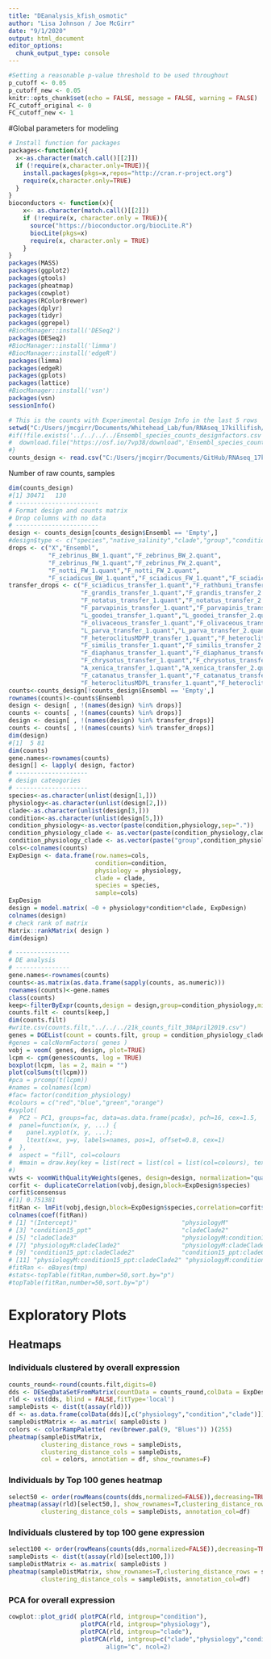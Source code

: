 ```yaml
---
title: "DEanalysis_kfish_osmotic"
author: "Lisa Johnson / Joe McGirr"
date: "9/1/2020"
output: html_document
editor_options: 
  chunk_output_type: console
---
```


```r
#Setting a reasonable p-value threshold to be used throughout
p_cutoff <- 0.05
p_cutoff_new <- 0.05
knitr::opts_chunk$set(echo = FALSE, message = FALSE, warning = FALSE)
FC_cutoff_original <- 0
FC_cutoff_new <- 1
```


#Global parameters for modeling



```r
# Install function for packages    
packages<-function(x){
  x<-as.character(match.call()[[2]])
  if (!require(x,character.only=TRUE)){
    install.packages(pkgs=x,repos="http://cran.r-project.org")
    require(x,character.only=TRUE)
  }
}
bioconductors <- function(x){
    x<- as.character(match.call()[[2]])
    if (!require(x, character.only = TRUE)){
      source("https://bioconductor.org/biocLite.R")
      biocLite(pkgs=x)
      require(x, character.only = TRUE)
    }
}
packages(MASS)
packages(ggplot2)
packages(gtools)
packages(pheatmap)
packages(cowplot)
packages(RColorBrewer)
packages(dplyr)
packages(tidyr)
packages(ggrepel)
#BiocManager::install('DESeq2')
packages(DESeq2)
#BiocManager::install('limma')
#BiocManager::install('edgeR')
packages(limma)
packages(edgeR)
packages(gplots)
packages(lattice)
#BiocManager::install('vsn')
packages(vsn)
sessionInfo()
```


```r
# This is the counts with Experimental Design Info in the last 5 rows
setwd("C:/Users/jmcgirr/Documents/Whitehead_Lab/fun/RNAseq_17killifish/DE_scripts/limma")
#if(!file.exists('../../../../Ensembl_species_counts_designfactors.csv')){
#  download.file("https://osf.io/7vp38/download",'Ensembl_species_counts_designfactors.csv')
#}
counts_design <- read.csv("C:/Users/jmcgirr/Documents/GitHub/RNAseq_17killifish_osmotic/expression_tables/Ensembl_species_counts_designfactors.csv",stringsAsFactors = FALSE)
```

Number of raw counts, samples
```r
dim(counts_design)
#[1] 30471   130
# -----------------------
# Format design and counts matrix
# Drop columns with no data
# -----------------------
design <- counts_design[counts_design$Ensembl == 'Empty',]
#design$type <- c("species","native_salinity","clade","group","condition")
drops <- c("X","Ensembl",
           "F_zebrinus_BW_1.quant","F_zebrinus_BW_2.quant",
           "F_zebrinus_FW_1.quant","F_zebrinus_FW_2.quant",
           "F_notti_FW_1.quant","F_notti_FW_2.quant",
           "F_sciadicus_BW_1.quant","F_sciadicus_FW_1.quant","F_sciadicus_FW_2.quant")
transfer_drops <- c("F_sciadicus_transfer_1.quant","F_rathbuni_transfer_1.quant","F_rathbuni_transfer_2.quant","F_rathbuni_transfer_3.quant",
                    "F_grandis_transfer_1.quant","F_grandis_transfer_2.quant","F_grandis_transfer_3.quant",
                    "F_notatus_transfer_1.quant","F_notatus_transfer_2.quant","F_notatus_transfer_3.quant",
                    "F_parvapinis_transfer_1.quant","F_parvapinis_transfer_2.quant",
                    "L_goodei_transfer_1.quant","L_goodei_transfer_2.quant","L_goodei_transfer_3.quant",
                    "F_olivaceous_transfer_1.quant","F_olivaceous_transfer_2.quant",
                    "L_parva_transfer_1.quant","L_parva_transfer_2.quant","L_parva_transfer_3.quant",
                    "F_heteroclitusMDPP_transfer_1.quant","F_heteroclitusMDPP_transfer_2.quant","F_heteroclitusMDPP_transfer_3.quant",
                    "F_similis_transfer_1.quant","F_similis_transfer_2.quant","F_similis_transfer_3.quant",
                    "F_diaphanus_transfer_1.quant","F_diaphanus_transfer_2.quant",
                    "F_chrysotus_transfer_1.quant","F_chrysotus_transfer_2.quant",
                    "A_xenica_transfer_1.quant","A_xenica_transfer_2.quant","A_xenica_transfer_3.quant" ,
                    "F_catanatus_transfer_1.quant","F_catanatus_transfer_2.quant",
                    "F_heteroclitusMDPL_transfer_1.quant","F_heteroclitusMDPL_transfer_2.quant","F_heteroclitusMDPL_transfer_3.quant")
counts<-counts_design[!counts_design$Ensembl == 'Empty',]
rownames(counts)<-counts$Ensembl
design <- design[ , !(names(design) %in% drops)]
counts <- counts[ , !(names(counts) %in% drops)]
design <- design[ , !(names(design) %in% transfer_drops)]
counts <- counts[ , !(names(counts) %in% transfer_drops)]
dim(design)
#[1]  5 81
dim(counts)
gene.names<-rownames(counts)
design[] <- lapply( design, factor)
# --------------------
# design cateogories
# --------------------
species<-as.character(unlist(design[1,]))
physiology<-as.character(unlist(design[2,]))
clade<-as.character(unlist(design[3,]))
condition<-as.character(unlist(design[5,]))
condition_physiology<-as.vector(paste(condition,physiology,sep="."))
condition_physiology_clade <- as.vector(paste(condition_physiology,clade,sep="."))
condition_physiology_clade <- as.vector(paste("group",condition_physiology_clade,sep=""))
cols<-colnames(counts)
ExpDesign <- data.frame(row.names=cols,
                        condition=condition,
                        physiology = physiology,
                        clade = clade,
                        species = species,
                        sample=cols)
ExpDesign
design = model.matrix( ~0 + physiology*condition*clade, ExpDesign)
colnames(design)
# check rank of matrix
Matrix::rankMatrix( design )
dim(design)
```


```r
# ---------------
# DE analysis
# ---------------
gene.names<-rownames(counts)
counts<-as.matrix(as.data.frame(sapply(counts, as.numeric)))
rownames(counts)<-gene.names
class(counts)
keep<-filterByExpr(counts,design = design,group=condition_physiology,min.count = 10, min.total.count = 100)
counts.filt <- counts[keep,]
dim(counts.filt)
#write.csv(counts.filt,"../../../21k_counts_filt_30April2019.csv")
genes = DGEList(count = counts.filt, group = condition_physiology_clade)
#genes = calcNormFactors( genes )
vobj = voom( genes, design, plot=TRUE)
lcpm <- cpm(genes$counts, log = TRUE)
boxplot(lcpm, las = 2, main = "")
plot(colSums(t(lcpm)))
#pca = prcomp(t(lcpm))
#names = colnames(lcpm)
#fac= factor(condition_physiology)
#colours = c("red","blue","green","orange")
#xyplot(
#  PC2 ~ PC1, groups=fac, data=as.data.frame(pca$x), pch=16, cex=1.5,
#  panel=function(x, y, ...) {
#    panel.xyplot(x, y, ...);
#    ltext(x=x, y=y, labels=names, pos=1, offset=0.8, cex=1)
#  },
#  aspect = "fill", col=colours
#  #main = draw.key(key = list(rect = list(col = list(col=colours), text = list(levels(fac)), rep = FALSE)))
#)
vwts <- voomWithQualityWeights(genes, design=design, normalization="quantile", plot=TRUE)
corfit <- duplicateCorrelation(vobj,design,block=ExpDesign$species)
corfit$consensus
#[1] 0.751381
fitRan <- lmFit(vobj,design,block=ExpDesign$species,correlation=corfit$consensus)
colnames(coef(fitRan))
# [1] "(Intercept)"                             "physiologyM"                            
# [3] "condition15_ppt"                         "cladeClade2"                            
# [5] "cladeClade3"                             "physiologyM:condition15_ppt"            
# [7] "physiologyM:cladeClade2"                 "physiologyM:cladeClade3"                
# [9] "condition15_ppt:cladeClade2"             "condition15_ppt:cladeClade3"            
# [11] "physiologyM:condition15_ppt:cladeClade2" "physiologyM:condition15_ppt:cladeClade3"
#fitRan <- eBayes(tmp)
#stats<-topTable(fitRan,number=50,sort.by="p")
#topTable(fitRan,number=50,sort.by="p")
```


# Exploratory Plots


## Heatmaps


### Individuals clustered by overall expression


```r
counts_round<-round(counts.filt,digits=0)
dds <- DESeqDataSetFromMatrix(countData = counts_round,colData = ExpDesign,design = design)
rld <- vst(dds, blind = FALSE,fitType='local')
sampleDists <- dist(t(assay(rld)))
df <- as.data.frame(colData(dds)[,c("physiology","condition","clade")])
sampleDistMatrix <- as.matrix( sampleDists )
colors <- colorRampPalette( rev(brewer.pal(9, "Blues")) )(255)
pheatmap(sampleDistMatrix,
         clustering_distance_rows = sampleDists,
         clustering_distance_cols = sampleDists,
         col = colors, annotation = df, show_rownames=F)
```

### Individuals by Top 100 genes heatmap



```r
select50 <- order(rowMeans(counts(dds,normalized=FALSE)),decreasing=TRUE)[1:50]
pheatmap(assay(rld)[select50,], show_rownames=T,clustering_distance_rows = sampleDists,
         clustering_distance_cols = sampleDists, annotation_col=df)
```

### Individuals clustered by top 100 gene expression


```r
select100 <- order(rowMeans(counts(dds,normalized=FALSE)),decreasing=TRUE)[1:100]
sampleDists <- dist(t(assay(rld)[select100,]))
sampleDistMatrix <- as.matrix( sampleDists )
pheatmap(sampleDistMatrix, show_rownames=T,clustering_distance_rows = sampleDists,
         clustering_distance_cols = sampleDists, annotation_col=df)
```

### PCA for overall expression


```r
cowplot::plot_grid( plotPCA(rld, intgroup="condition"),
                    plotPCA(rld, intgroup="physiology"),
                    plotPCA(rld, intgroup="clade"),
                    plotPCA(rld, intgroup=c("clade","physiology","condition"")),
                           align="c", ncol=2)
```

